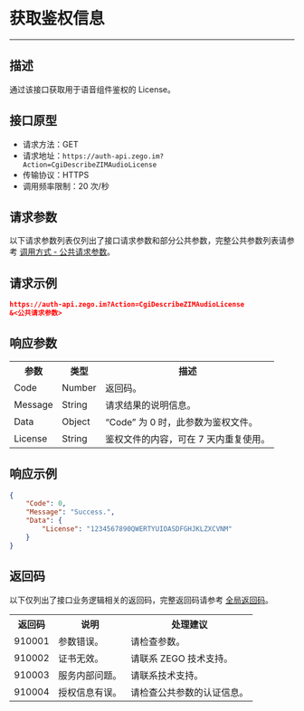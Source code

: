 # 获取鉴权信息

- - -

## 描述

通过该接口获取用于语音组件鉴权的 License。

## 接口原型

- 请求方法：GET
- 请求地址：`https://auth-api.zego.im?Action=CgiDescribeZIMAudioLicense`
- 传输协议：HTTPS
- 调用频率限制：20 次/秒


## 请求参数

以下请求参数列表仅列出了接口请求参数和部分公共参数，完整公共参数列表请参考 [调用方式 - 公共请求参数](../Accessing%20Server%20APIs.mdx#2-公共参数)。

## 请求示例

```json
https://auth-api.zego.im?Action=CgiDescribeZIMAudioLicense
&<公共请求参数>
```

## 响应参数

<table class="collapsible-table" >
<tbody><tr data-row-level="1">
<th>参数</th>
<th>类型</th>
<th>描述</th>
</tr>
<tr data-row-level="2">
<td>Code</td>
<td>Number</td>
<td>返回码。</td>
</tr>
<tr data-row-level="3">
<td>Message</td>
<td>String</td>
<td>请求结果的说明信息。</td>
</tr>
<tr data-row-level="4" data-row-child="true">
<td>Data</td>
<td>Object</td>
<td>“Code” 为 0 时，此参数为鉴权文件。</td>
</tr>
<tr data-row-level="4-1">
<td>License</td>
<td>String</td>
<td>鉴权文件的内容，可在 7 天内重复使用。</td>
</tr>
</tbody></table>

## 响应示例

```json
{
    "Code": 0,
    "Message": "Success.",
    "Data": {
        "License": "1234567890QWERTYUIOASDFGHJKLZXCVNM"
    }
}
```

## 返回码

以下仅列出了接口业务逻辑相关的返回码，完整返回码请参考 [全局返回码](../Return%20codes.mdx)。

<table>
<tbody><tr>
<th>返回码</th>
<th>说明</th>
<th>处理建议</th>
</tr>
<tr>
<td>910001</td>
<td>参数错误。</td>
<td>请检查参数。</td>
</tr>
<tr>
<td>910002</td>
<td>证书无效。</td>
<td>请联系 ZEGO 技术支持。</td>
</tr>
<tr>
<td>910003</td>
<td>服务内部问题。</td>
<td>请联系技术支持。</td>
</tr>
<tr>
<td>910004</td>
<td>授权信息有误。</td>
<td>请检查公共参数的认证信息。</td>
</tr>
</tbody></table>
